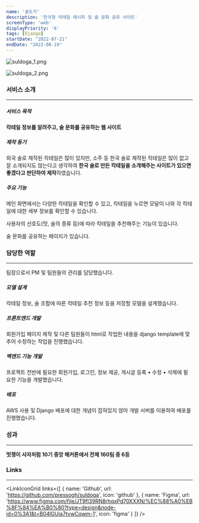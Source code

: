 ```yaml
---
name: '술도가'
description: '한국형 칵테일 레시피 및 술 문화 공유 사이트'
screenType: 'web'
displayPriority: '6'
tags: [Django]
startDate: "2022-07-21"
endDate: "2022-08-19"
---
```


![suldoga_1.png](/portfolio/suldoga_1.png)

![suldoga_2.png](/portfolio/suldoga_2.png)

### 서비스 소개

---

##### 서비스 목적

**칵테일 정보를 알려주고, 술 문화를 공유하는 웹 사이트**

##### 제작 동기

외국 술로 제작된 칵테일은 많이 있지만, 소주 등 한국 술로 제작된 칵테일은 많이 없고 잘 소개되지도 않는다고 생각하여 **한국 술로 만든 칵테일을 소개해주는 사이트가 있으면 좋겠다고 판단하여 제작**하였습니다.

##### 주요 기능

메인 화면에서는 다양한 칵테일을 확인할 수 있고, 칵테일을 누르면 모달이 나와 각 칵테일에 대한 세부 정보를 확인할 수 있습니다.

사용자의 선호도(맛, 술의 종류 등)에 따라 칵테일을 추천해주는 기능이 있습니다.

술 문화를 공유하는 페이지가 있습니다.

### 담당한 역할

---

팀장으로서 PM 및 팀원들의 관리를 담당했습니다.

##### 모델 설계

칵테일 정보, 술 조합에 따른 칵테일 추천 정보 등을 저장할 모델을 설계했습니다.

##### 프론트엔드 개발

회원가입 페이지 제작 및 다른 팀원들이 html로 작업한 내용을 django template에 맞추어 수정하는 작업을 진행했습니다.

##### 백엔드 기능 개발

프로젝트 전반에 필요한 회원가입, 로그인, 정보 제공, 게시글 등록 • 수정 • 삭제에 필요한 기능을 개발했습니다.

##### 배포

AWS 사용 및 Django 배포에 대한 개념이 잡혀있지 않아 개발 서버를 이용하여 배포를 진행했습니다.


### 성과

---

**멋쟁이 사자처럼 10기 중앙 해커톤에서 전체 160팀 중 6등**

### Links

---

<LinkIconGrid
	links={[
		{
			name: 'Github',
			url: 'https://github.com/pressogh/suldoga',
			icon: 'github'
		},
		{
			name: 'Figma',
			url: 'https://www.figma.com/file/JT9fI39RN8rhqxPd70XXXN/%EC%88%A0%EB%8F%84%EA%B0%80?type=design&node-id=0%3A1&t=B04lGUia7tvwCqwm-1',
			icon: 'figma'
		}
	]}
/>
